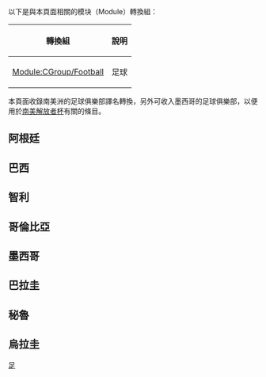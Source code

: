 {{CGroupH|name=南美球會|desc=南美球會}}<noinclude>[[Category:體育公共轉換組模板|足{{SUBPAGENAME}}]]

以下是與本頁面相關的模块（Module）轉換組：
{| class="wikitable"
! 轉換組 || 說明
|-
| [[Module:CGroup/Football]] || 足球
|}

本頁面收錄南美洲的足球俱樂部譯名轉換，另外可收入墨西哥的足球俱樂部，以便用於[[南美解放者杯]]有關的條目。


== 阿根廷 ==
</noinclude>
{{CItem|zh-hans:阿尔多希维;zh-hk:阿度斯維;|original=Aldosivi}}
{{CItem|zh-hans:全男孩;zh-hant:全男孩;zh-hk:男生隊;|original=All Boys}}
{{CItem|zh-hans:阿根廷青年; zh-hk:小阿根廷人;zh-tw:阿根廷青年;|original=Argentinos Juniors}}
{{CItem|zh-hans:萨兰迪阿森纳;zh-hk:沙蘭迪兵工廠;|original=Arsenal de Sarandí}}
{{CItem|zh-hans:科隆竞技;zh-hk:高隆;|original=Atlético Colón}}
{{CItem|zh-hans:班菲尔德;zh-hk:班菲特;zh-tw: 班菲爾德;|original=Banfield}}
{{CItem|zh-hans:贝尔格拉诺;zh-hk:貝格拉諾;|original=Belgrano}}
{{CItem|zh:博卡;zh-hans:博卡;zh-hk:小保加;zh-tw:博卡;|original=Boca Juniors}}
{{CItem|zh:博卡青年;zh-hans:博卡青年;zh-hk:小保加;zh-tw:博卡青年;|original=Boca Juniors}}
{{CItem|zh-hans:查卡里塔;zh-hk:小農夫;|original=Chacarita Juniors}}
{{CItem|zh-hans:国防与司法;zh-hk:防衛者;|original=Defensa y Justicia}}
{{CItem|zh-hans:拉普拉塔大学生;zh-hk:拉普拉塔學生隊;|original=Estudiantes de La Plata}}
{{CItem|zh-hans:拉普拉塔大学生;zh-hk:拉普拉達學生隊;|original=Estudiantes de La Plata}}
{{CItem|zh-hans:拉普拉塔大学生队;zh-hk:拉普拉塔學生隊;|original=Estudiantes de La Plata}}
{{CItem|zh-hans:拉普拉塔大学生队;zh-hk:拉普拉達學生隊;|original=Estudiantes de La Plata}}
{{CItem|zh-hans:西部铁路;zh-hk:費羅卡利;|original=Ferro Carril}}
{{CItem|zh-hans:戈多伊克鲁斯;zh-hk:葛度爾古斯;|original=Godoy Cruz}}
{{CItem|zh-hans:飓风;zh-cn:飓风;zh-hk:颶風隊;|original=Huracan}}
{{CItem|zh-hans:独立竞技;zh-hk:獨立隊;|original=Independiente}}
{{CItem|zh-hans:独立竞技俱乐部;zh-hk:獨立體育會;|original=Independiente}}
{{CItem|zh-hans:胡胡伊体操击剑;zh-hk:祖祖爾甘拿斯亞;|original=Jujuy}}
{{CItem|zh-hans:胡胡伊;zh-hk:祖祖爾;|original=Jujuy}}
{{CItem|zh-hans:拉努斯;zh-hk:拉魯斯;zh-tw:拉努斯;|original=Lanús}}
{{CItem|zh:纽韦尔老男孩;zh-hans:纽韦尔老男孩;zh-hant:紐維爾舊生;zh-hk:紐維爾舊生;zh-tw:紐維爾舊生;zh-mo:紐維爾舊生;|original=Newell's Old Boys}}
{{CItem|zh-hans:奥林波;zh-hk:奧林普;|original=Olimpo}}
{{CItem|zh-hans:帕特罗纳图;zh-hk:帕托拿圖;|original=Patronato}}
{{CItem|zh-hans:竞赛队;zh-hk:競賽會;|original=Racing Club}}
{{CItem|zh-hans:拉斐拉;zh-hk:拉費爾拿;|original=Rafaela}}
{{CItem|zh-hans:罗萨里奥中央;zh-hk:羅沙里奧中央;|original=Rosario Central}}
{{CItem|zh-hans:圣洛伦索;zh-hk:聖羅倫素;|original=San Lorenzo de Almagro}}
{{CItem|zh-hans:圣胡安圣马丁;zh-hk:聖馬田聖祖安;|original=San Martin SJ}}
{{CItem|zh-hans:萨斯菲尔德;zh-hk:沙士菲;|original=Vélez Sársfield}}
{{CItem|zh-hans:圣菲联合;zh-hk:聖達菲聯;|original=Union de Santa Fe}}
{{CItem|zh-hans:铁路工厂;zh-cn:铁路工厂;zh-hk:泰拿尼斯;|original=Talleres de Cordoba}}
<noinclude>

== 巴西 ==
</noinclude>
{{CItem|zh:阿瓦伊;zh-hans:阿瓦伊;zh-hk:艾華爾;zh-tw:阿瓦伊;|original=Avai}}
{{CItem|zh:阿瓦伊;zh:米内罗美洲;zh-hans:米内罗美洲;zh-hk:阿美利加明尼路;zh-tw:米內羅美洲;|original=America Mineiro}}
{{CItem|zh:巴伊亚;zh-hans:巴伊亚;zh-hk:巴希亞;zh-tw:巴伊亞;|original=Bahia}}
{{CItem|zh:博塔弗戈;zh-hans:博塔弗戈;zh-hk:保地花高;zh-tw:博塔弗戈;|original=Botafogo}}
{{CItem|zh:塞阿拉;zh-hans:塞阿拉;zh-hk:施亞拉;zh-tw:塞阿拉;|original=Ceara}}
{{CItem|zh:沙佩科恩斯;zh-hans:沙佩科恩斯;zh-hant:查比高恩斯;|original=Chapecoense}}
{{CItem|zh:科林蒂安;zh-hans:科林蒂安;zh-hk:哥連泰斯;zh-tw:哥林多人;|original=Corinthians}}
{{CItem|zh:科里蒂巴;zh-hans:科里蒂巴;zh-hk:哥列迪巴;zh-tw:庫里奇巴;|original=Coritiba}}
{{CItem|zh:克里西乌马;zh-hans:克里西乌马;zh-hk:基斯奧馬;zh-tw:克里西烏馬;|original=Criciuma}}
{{CItem|zh:克鲁塞罗;zh-hans:克鲁塞罗;zh-hk:高士路;zh-tw:克魯塞羅;|original=Cruzeiro}}
{{CItem|zh:费古埃伦斯;zh-hans:费古埃伦斯;zh-hant:費古倫斯;|original=Figueirense}}
{{CItem|zh:法林明高;zh-hans:弗拉门戈;zh-hant:弗拉門戈;zh-hk:法林明高;zh-tw:佛朗明哥;zh-mo:法林明高;|original=Flamengo}}
{{CItem|zh:弗鲁米嫩塞;zh-hans:弗鲁米嫩塞;zh-hant:富明尼斯;|original=Fluminense}}
{{CItem|zh:格雷米奧;zh-hans:格雷米奥;zh-hk:甘美奧;zh-tw:格雷米奧;|original=Grêmio}}
{{CItem|zh:伊卡萨;zh-hans:伊卡萨;zh-hk:伊卡沙;zh-tw:伊卡薩;|original=Icasa}}
{{CItem|zh:伊帕廷加;zh-hans:伊帕廷加;zh-hk:伊帕汀加;zh-tw:伊帕廷加;|original=Ipatinga}}
{{CItem|zh:祖恩維爾;zh-cn:若因维利;zh-tw:積安維爾;zh-hk:祖恩維爾;|original=Joinville}}
{{CItem|zh:盧韋爾登塞;zh-hans:卢韦尔登塞;zh-hk:盧維丹斯;zh-tw:盧韋爾登塞;|original=Luverdense}}
{{CItem|zh:國際體育會;zh-hans:巴西国际;zh-hant:國際體育會;|original=Sport Club Internacional}}
{{CItem|zh:米内罗;zh-hans:米内罗;zh-hk:明尼路;zh-tw:米內羅;|original=Mineiro}}
{{CItem|zh:纳塔尔;zh-hans:纳塔尔;zh-hk:納泰;zh-tw:那托;|original=Natal}}
{{CItem|zh:瑙蒂科;zh-hans:诺蒂卡;zh-hk:紐迪高;zh-tw:瑙蒂科;|original=Nautico}}
{{CItem|zh:帕尔梅拉斯;zh-hans:帕尔梅拉斯;zh-hk:彭美拉斯;zh-tw:帕爾梅拉斯;|original=Palmeiras}}
{{CItem|1=帕梅拉斯=>zh-cn:帕尔梅拉斯;帕梅拉斯=>zh-hk:彭美拉斯;|original=Palmeiras}}
{{CItem|zh:派桑杜;zh-hans:派桑杜;zh-hk:彼辛度;zh-tw:派桑杜;|original=Paysandu}}
{{CItem|zh:庞特普雷塔;zh-hans:庞特普雷塔;zh-hk:邦迪比達;zh-tw:龐特普雷塔;|original=Ponte Preta}}
{{CItem|zh:巴拉纳;zh-hans:巴拉纳;zh-hk:帕拉拿;zh-tw:巴拉納;zh-mo:巴拉納|original=Parana}}
{{CItem|zh:巴拉纳竞技;zh-hans:巴拉纳竞技;zh-hk:帕拉尼恩斯;zh-tw:巴拉納競技;zh-mo:巴拉納體育會|original=Paranaense}}
{{CItem|1=波圖基沙=>zh-cn:葡萄牙人;波圖基沙=>zh-tw:葡萄牙人;波圖基沙=>zh-hk:波圖基沙;波圖基沙=>zh-mo:葡萄牙人;|original=Portuguesa}}
{{CItem|zh:圣卡埃塔诺;zh-hans:圣卡埃塔诺;zh-hk:聖卡坦奴;zh-tw:聖卡埃塔諾;|original=São Caetano}}
{{CItem|zh:累西腓;zh-hans:累西腓;zh-hk:利斯菲;zh-tw:累西腓;|original=Recife}}
{{CItem|zh:累西腓体育;zh-hans:累西腓体育;zh-hk:利斯菲體育會;zh-tw:累西腓體育;|original=Sport Club Recife}}
{{CItem|zh:桑托斯;zh-hans:桑托斯;zh-hk:山度士;zh-tw:桑托斯|original=Santos}}
{{CItem|zh-cn:瓦斯科达伽马;zh-hant:瓦斯科達伽馬;zh-tw:瓦斯科達伽馬;zh-hk:華斯高;zh-mo:華斯高;|original=Club de Regatas Vasco da Gama}}
<noinclude>

== 智利 ==
</noinclude>
{{CItem|zh-hans:科布雷罗阿;zh-hant:科布雷洛;zh-hk:哥比路亞;|original=Cobreloa}}
{{CItem|zh:科洛科洛;zh-hans:科洛科洛;zh-hk:高路高路;zh-tw:科洛科洛;|original=Colo-Colo}}
{{CItem|zh-hans:尤尼昂;zh-hk:卡拉雷聯;|original=Union de Calera}}
{{CItem|zh-hans:艾斯潘诺拉;zh-hk:艾斯賓路拿;|original=Española}}
<noinclude>

== 哥倫比亞 ==
</noinclude>
{{CItem|zh-cn:国民竞技;zh-hans:国民竞技;zh-hant:國民競技;zh-hk:國民體育會;|original=Atlético Nacional}}
{{CItem|zh:博亚卡小伙子;zh-hans:博亚卡小伙子;zh-hk:博亞卡捷高;zh-tw:博亞卡小伙子;|original=Boyaca Chico}}
{{CItem|zh-hans:圣塔菲;zh-hant:聖塔菲;zh-hk:聖達菲;|original=Santa Fe}}
<noinclude>

== 墨西哥 ==
</noinclude>
{{CItem|zh-hans:蓝十字竞技俱乐部;zh-hant:藍十字體育會;|original=CD Cruz Azul}}
{{CItem|zh:墨西哥美洲;zh-hans:墨西哥美洲;zh-hant:墨西哥美洲;zh-cn:墨西哥美洲;zh-hk:CF阿美利加;zh-mo:CF阿美利加;zh-tw:CF亞美利加;zh-sg:墨西哥美洲;|original=América}}
<noinclude>

== 巴拉圭 ==
</noinclude>
{{CItem|zh-hans:卢克尼奥;zh-hk:路昆奴;|original=Luqueno}}
{{CItem|zh-hans:国民俱乐部;zh-hk:國民會;|original=Club Nacional}}
{{CItem|zh-hans:自由俱乐部;zh-hant:自由俱樂部;zh-tw:亞松森自由;zh-hk:利伯泰迪會|original=Libertad}}
<noinclude>

== 秘魯 ==
== 烏拉圭 ==
</noinclude>
{{CItem|zh-hans:国民队;zh-hant:國民隊;|original=Club Nacional de Football}}
{{CItem|zh-hans:蒙得维的亚国民;zh-hk:蒙特維多國民隊;|original=Club Nacional de Football}}
{{CItem|zh-hans:国民足球俱乐部;zh-hant:國民足球會;|original=Club Nacional de Football}}
{{CItem|zh-hans:多瑙河;zh-tw:多瑙河;zh-hk:達奴比奧;|original=Danubio}}
{{CItem|zh-hans:防卫者体育;zh-tw:防衛者體育;zh-hk:迪芬沙士砵亭;|original=Defensor Sporting}}
{{CItem|zh-hans:凤凰竞技;zh-hant:鳳凰競技;zh-hk:芬斯;|original=Fénix}}
{{CItem|zh-hans:蒙得维的亚流浪者;zh-tw:蒙得維的亞流浪者;zh-hk:蒙特維多流浪;|original=Montevideo Wanderers}}
{{CItem|zh-hans:佩那罗尔;zh-tw:佩納羅爾;zh-hk:彭拿路;|original=Peñarol}}
{{CItem|zh-hans:南美洲竞技;zh-tw:南美洲競技;zh-hk:蘇特阿美利加;|original=Sud América}}
{{CGroupF}}